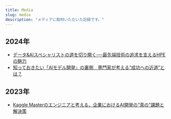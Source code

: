```yaml
---
title: Media
slug: media
description: "メディアに取材いただいた記録です。"
---
```


## 2024年

- [データ&AIスペシャリストの道を切り開く──最先端技術の追求を支えるHPEの魅力](https://www.talent-book.jp/hpe/stories/55214)
- [知っておきたい「AIモデル開発」の裏側　専門家が考える“成功への近道”とは？](https://techtarget.itmedia.co.jp/tt/news/2403/07/news02.html)

## 2023年

- [Kaggle Masterのエンジニアと考える、企業におけるAI開発の“真の”課題と解決策](https://atmarkit.itmedia.co.jp/ait/articles/2305/19/news004.html)
